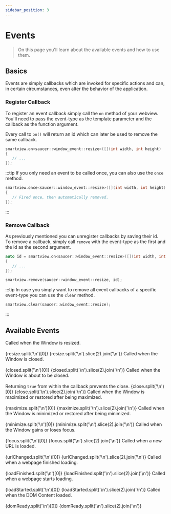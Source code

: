 ```yaml
---
sidebar_position: 3
---
```





# Events

> On this page you'll learn about the available events and how to use them.

## Basics

Events are simply callbacks which are invoked for specific actions and can, in certain circumstances, even alter the behavior of the application.

### Register Callback

To register an event callback simply call the `on` method of your webview.  
You'll need to pass the event-type as the template parameter and the callback as the function argument.

Every call to `on()` will return an id which can later be used to remove the same callback.

```cpp title="Example Callback (Resize Window)"
smartview.on<saucer::window_event::resize>([](int width, int height)
{
   // ...
});
```

:::tip
If you only need an event to be called once, you can also use the `once` method.  

```cpp title="Example Once Callback (Resize Window)"
smartview.once<saucer::window_event::resize>([](int width, int height)
{
   // Fired once, then automatically removed.
});
```

:::

### Remove Callback

As previously mentioned you can unregister callbacks by saving their id.  
To remove a callback, simply call `remove` with the event-type as the first and the id as the second argument.

```cpp title="Example: Callback Removal"
auto id = smartview.on<saucer::window_event::resize>([](int width, int height)
{
   // ...
});

smartview.remove(saucer::window_event::resize, id);
```

:::tip
In case you simply want to remove all event callbacks of a specific event-type you can use the `clear` method.

```cpp title="Example: Clearing all Resize Callbacks"
smartview.clear(saucer::window_event::resize);
```

:::

## Available Events

<Tabs block>
  <TabItem value="window" label="Window">
    <Tabs>
      <TabItem value="resize" label="Resize">
        Called when the Window is resized.
        <br />
        <br />
        <CodeBlock language="cpp" title="Signature">
          {resize.split('\n')[0]}
        </CodeBlock>
        <CodeBlock language="cpp" title="Example">
          {resize.split('\n').slice(2).join('\n')}
        </CodeBlock>
      </TabItem>
      <TabItem value="closed" label="Closed">
        Called when the Window is closed.
        <br />
        <br />
        <CodeBlock language="cpp" title="Signature">
          {closed.split('\n')[0]}
        </CodeBlock>
        <CodeBlock language="cpp" title="Example">
          {closed.split('\n').slice(2).join('\n')}
        </CodeBlock>
      </TabItem>
      <TabItem value="close" label="Close">
        Called when the Window is about to be closed.
        <br />
        <br />
        <Admonition type="info">
          Returning <code>true</code> from within the callback prevents the close.
        </Admonition>
        <CodeBlock language="cpp" title="Signature">
          {close.split('\n')[0]}
        </CodeBlock>
        <CodeBlock language="cpp" title="Example">
          {close.split('\n').slice(2).join('\n')}
        </CodeBlock>
      </TabItem>
      <TabItem value="maximize" label="Maximize">
        Called when the Window is maximized or restored after being maximized.
        <br />
        <br />
        <CodeBlock language="cpp" title="Signature">
          {maximize.split('\n')[0]}
        </CodeBlock>
        <CodeBlock language="cpp" title="Example">
          {maximize.split('\n').slice(2).join('\n')}
        </CodeBlock>
      </TabItem>
      <TabItem value="minimize" label="Minimize">
        Called when the Window is minimized or restored after being minimized.
        <br />
        <br />
        <CodeBlock language="cpp" title="Signature">
          {minimize.split('\n')[0]}
        </CodeBlock>
        <CodeBlock language="cpp" title="Example">
          {minimize.split('\n').slice(2).join('\n')}
        </CodeBlock>
      </TabItem>
      <TabItem value="focus" label="Focus">
        Called when the Window gains or loses focus.
        <br />
        <br />
        <CodeBlock language="cpp" title="Signature">
          {focus.split('\n')[0]}
        </CodeBlock>
        <CodeBlock language="cpp" title="Example">
          {focus.split('\n').slice(2).join('\n')}
        </CodeBlock>
      </TabItem>
    </Tabs>
  </TabItem>
  <TabItem value="webview" label="WebView">
    <Tabs>
      <TabItem value="url-changed" label="URL Changed">
        Called when a new URL is loaded.
        <br />
        <br />
        <CodeBlock language="cpp" title="Signature">
          {urlChanged.split('\n')[0]}
        </CodeBlock>
        <CodeBlock language="cpp" title="Example">
          {urlChanged.split('\n').slice(2).join('\n')}
        </CodeBlock>
      </TabItem>
      <TabItem value="load-finished" label="Load Finished">
        Called when a webpage finished loading.
        <br />
        <br />
        <CodeBlock language="cpp" title="Signature">
          {loadFinished.split('\n')[0]}
        </CodeBlock>
        <CodeBlock language="cpp" title="Example">
          {loadFinished.split('\n').slice(2).join('\n')}
        </CodeBlock>
      </TabItem>
      <TabItem value="load-started" label="Load Started">
        Called when a webpage starts loading.
        <br />
        <br />
        <CodeBlock language="cpp" title="Signature">
          {loadStarted.split('\n')[0]}
        </CodeBlock>
        <CodeBlock language="cpp" title="Example">
          {loadStarted.split('\n').slice(2).join('\n')}
        </CodeBlock>
      </TabItem>
      <TabItem value="dom-ready" label="DOM Ready">
        Called when the DOM Content loaded.
        <br />
        <br />
        <CodeBlock language="cpp" title="Signature">
          {domReady.split('\n')[0]}
        </CodeBlock>
        <CodeBlock language="cpp" title="Example">
          {domReady.split('\n').slice(2).join('\n')}
        </CodeBlock>
      </TabItem>
    </Tabs>
  </TabItem>
</Tabs>

